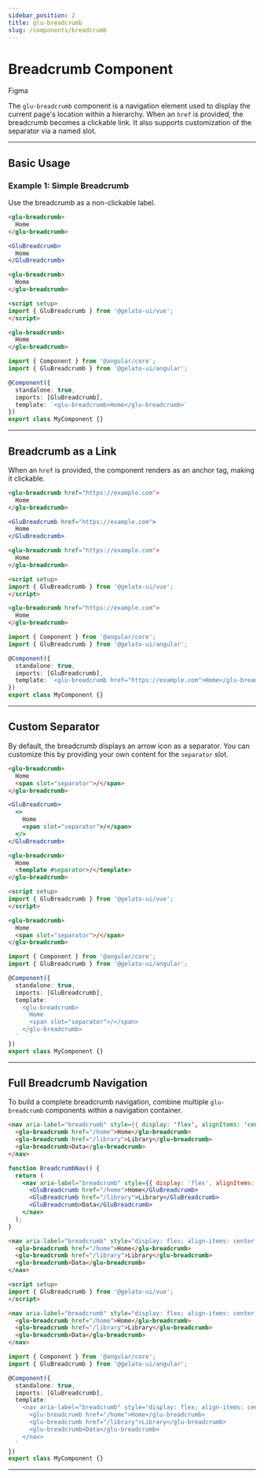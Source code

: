 ```yaml
---
sidebar_position: 2
title: glu-breadcrumb
slug: /components/breadcrumb
---
```


# Breadcrumb Component


<p>
  <glu-breadcrumb target="_blank" rel="noopener noreferrer" href="https://www.figma.com/design/jSs4mJxj7dJbXsCE1IHtqt/GelatoUI-Design-System-(V-0.1.0)?node-id=325-6919&p=f&t=QsMKFgYzFn6Cdpu3-0">
    Figma
  </glu-breadcrumb>
</p>

The `glu-breadcrumb` component is a navigation element used to display the current page's location within a hierarchy. When an `href` is provided, the breadcrumb becomes a clickable link. It also supports customization of the separator via a named slot.

---

## Basic Usage

### Example 1: Simple Breadcrumb

Use the breadcrumb as a non-clickable label.

<Tabs>
  <TabItem value="html" label="HTML">

  ```html live
  <glu-breadcrumb>
    Home
  </glu-breadcrumb>
  ```

  </TabItem>
  <TabItem value="jsx" label="React">

  ```jsx live
  <GluBreadcrumb>
    Home
  </GluBreadcrumb>
  ```

  </TabItem>
  <TabItem value="vue" label="Vue">

  ```html live
  <glu-breadcrumb>
    Home
  </glu-breadcrumb>

  <script setup>
  import { GluBreadcrumb } from '@gelato-ui/vue';
  </script>
  ```

  </TabItem>
  <TabItem value="angular" label="Angular">

  ```html live
  <glu-breadcrumb>
    Home
  </glu-breadcrumb>
  ```

  ```ts live
  import { Component } from '@angular/core';
  import { GluBreadcrumb } from '@gelato-ui/angular';

  @Component({
    standalone: true,
    imports: [GluBreadcrumb],
    template: `<glu-breadcrumb>Home</glu-breadcrumb>`
  })
  export class MyComponent {}
  ```
  </TabItem>
</Tabs>

---

## Breadcrumb as a Link

When an `href` is provided, the component renders as an anchor tag, making it clickable.

<Tabs>
  <TabItem value="html" label="HTML">

  ```html live
  <glu-breadcrumb href="https://example.com">
    Home
  </glu-breadcrumb>
  ```

  </TabItem>
  <TabItem value="jsx" label="React">

  ```jsx live
  <GluBreadcrumb href="https://example.com">
    Home
  </GluBreadcrumb>
  ```

  </TabItem>
  <TabItem value="vue" label="Vue">

  ```html live
  <glu-breadcrumb href="https://example.com">
    Home
  </glu-breadcrumb>

  <script setup>
  import { GluBreadcrumb } from '@gelato-ui/vue';
  </script>
  ```

  </TabItem>
  <TabItem value="angular" label="Angular">

  ```html live
  <glu-breadcrumb href="https://example.com">
    Home
  </glu-breadcrumb>
  ```

  ```ts live
  import { Component } from '@angular/core';
  import { GluBreadcrumb } from '@gelato-ui/angular';

  @Component({
    standalone: true,
    imports: [GluBreadcrumb],
    template: `<glu-breadcrumb href="https://example.com">Home</glu-breadcrumb>`
  })
  export class MyComponent {}
  ```
  </TabItem>
</Tabs>

---

## Custom Separator

By default, the breadcrumb displays an arrow icon as a separator. You can customize this by providing your own content for the `separator` slot.

<Tabs>
  <TabItem value="html" label="HTML">

  ```html live
  <glu-breadcrumb>
    Home
    <span slot="separator">/</span>
  </glu-breadcrumb>
  ```

  </TabItem>
  <TabItem value="jsx" label="React">

  ```jsx live
  <GluBreadcrumb>
    <>
      Home
      <span slot="separator">/</span>
    </>
  </GluBreadcrumb>
  ```

  </TabItem>
  <TabItem value="vue" label="Vue">

  ```html live
  <glu-breadcrumb>
    Home
    <template #separator>/</template>
  </glu-breadcrumb>

  <script setup>
  import { GluBreadcrumb } from '@gelato-ui/vue';
  </script>
  ```

  </TabItem>
  <TabItem value="angular" label="Angular">

  ```html live
  <glu-breadcrumb>
    Home
    <span slot="separator">/</span>
  </glu-breadcrumb>
  ```

  ```ts live
  import { Component } from '@angular/core';
  import { GluBreadcrumb } from '@gelato-ui/angular';

  @Component({
    standalone: true,
    imports: [GluBreadcrumb],
    template: `
      <glu-breadcrumb>
        Home
        <span slot="separator">/</span>
      </glu-breadcrumb>
    `
  })
  export class MyComponent {}
  ```
  </TabItem>
</Tabs>

---

## Full Breadcrumb Navigation

To build a complete breadcrumb navigation, combine multiple `glu-breadcrumb` components within a navigation container.

<Tabs>
  <TabItem value="html" label="HTML">

  ```html live
  <nav aria-label="breadcrumb" style={{ display: 'flex', alignItems: 'center', gap: '0.75rem' }}>
    <glu-breadcrumb href="/home">Home</glu-breadcrumb>
    <glu-breadcrumb href="/library">Library</glu-breadcrumb>
    <glu-breadcrumb>Data</glu-breadcrumb>
  </nav>
  ```

  </TabItem>
  <TabItem value="jsx" label="React">

  ```jsx live
  function BreadcrumbNav() {
    return (
      <nav aria-label="breadcrumb" style={{ display: 'flex', alignItems: 'center' }}>
        <GluBreadcrumb href="/home">Home</GluBreadcrumb>
        <GluBreadcrumb href="/library">Library</GluBreadcrumb>
        <GluBreadcrumb>Data</GluBreadcrumb>
      </nav>
    );
  }
  ```

  </TabItem>
  <TabItem value="vue" label="Vue">

  ```html live
  <nav aria-label="breadcrumb" style="display: flex; align-items: center;">
    <glu-breadcrumb href="/home">Home</glu-breadcrumb>
    <glu-breadcrumb href="/library">Library</glu-breadcrumb>
    <glu-breadcrumb>Data</glu-breadcrumb>
  </nav>

  <script setup>
  import { GluBreadcrumb } from '@gelato-ui/vue';
  </script>
  ```

  </TabItem>
  <TabItem value="angular" label="Angular">

  ```html live
  <nav aria-label="breadcrumb" style="display: flex; align-items: center;">
    <glu-breadcrumb href="/home">Home</glu-breadcrumb>
    <glu-breadcrumb href="/library">Library</glu-breadcrumb>
    <glu-breadcrumb>Data</glu-breadcrumb>
  </nav>
  ```

  ```ts live
  import { Component } from '@angular/core';
  import { GluBreadcrumb } from '@gelato-ui/angular';

  @Component({
    standalone: true,
    imports: [GluBreadcrumb],
    template: `
      <nav aria-label="breadcrumb" style="display: flex; align-items: center;">
        <glu-breadcrumb href="/home">Home</glu-breadcrumb>
        <glu-breadcrumb href="/library">Library</glu-breadcrumb>
        <glu-breadcrumb>Data</glu-breadcrumb>
      </nav>
    `
  })
  export class MyComponent {}
  ```
  </TabItem>
</Tabs>

---

<BreadcrumbReadme />
